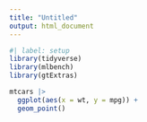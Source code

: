```yaml
---
title: "Untitled"
output: html_document
---
```


```r
#| label: setup
library(tidyverse)
library(mlbench)
library(gtExtras)
```

```r
mtcars |>
  ggplot(aes(x = wt, y = mpg)) +
  geom_point()
```
